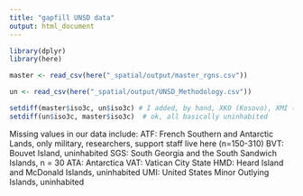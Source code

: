 ```yaml
---
title: "gapfill UNSD data"
output: html_document
---
```


```r

library(dplyr)
library(here)

```

```r

master <- read_csv(here("_spatial/output/master_rgns.csv"))

un <- read_csv(here("_spatial/output/UNSD_Methodology.csv"))

setdiff(master$iso3c, un$iso3c) # I added, by hand, XKO (Kosovo), XMI (Madeira Island), and TWN (Taiwan)
setdiff(un$iso3c, master$iso3c)  # ok, all basically uninhabited


```

Missing values in our data include:
ATF: French Southern and Antarctic Lands, only military, researchers, support staff live here (n=150-310)
BVT: Bouvet Island, uninhabited
SGS: South Georgia and the South Sandwich Islands, n = 30
ATA: Antarctica
VAT: Vatican City State
HMD: Heard Island and McDonald Islands, uninhabited
UMI: United States Minor Outlying Islands, uninhabited